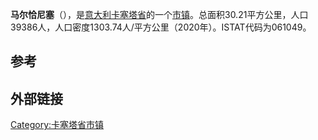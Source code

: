 {{Unreferenced|time=2021-03-15T23:54:32+00:00}}
{{Infobox Italian comune
| name                = 马尔恰尼塞
| official_name       = Marcianise
| native_name         =
| image_skyline       = IMG 20180325 194247 Marcianise.png
| imagesize           =
| image_alt           =
| image_caption       =
| image_shield        =
| shield_alt          =
| image_map           =
| map_alt             =
| map_caption         =
| pushpin_label_position =
| pushpin_map_alt     =
| latd  =  |latm  =   |lats  =  |latNS  = N
| longd =  |longm =  |longs =   |longEW = E
| coordinates_type    = type:city(278)_region:IT
| coordinates_display = title
| coordinates_footnotes =
| region              = 
| province            = [[卡塞塔省|卡塞塔省]]
| frazioni            =
| mayor_party         =
| mayor               = 
| area_footnotes      =
| area_total_km2      = 30.21
| population_footnotes =
| population_total    = 39386
| population_as_of    = 2020
| pop_density_footnotes =
| elevation_footnotes =
| elevation_m         = 
| twin1               =
| twin1_country       =
| saint               =
| day                 =
| postal_code         =81025
| area_code           = 
| website             = 
| footnotes           = }}

'''马尔恰尼塞'''（{{lang-it|Marcianise}}），是[[意大利|意大利]][[卡塞塔省|卡塞塔省]]的一个[[市镇_(意大利)|市镇]]。总面积30.21平方公里，人口39386人，人口密度1303.74人/平方公里（2020年）。ISTAT代码为061049。

==参考==
{{Reflist}}

==外部链接==

{{卡塞塔省市鎮}}

{{Authority control}}
[[Category:卡塞塔省市镇|Category:卡塞塔省市镇]]